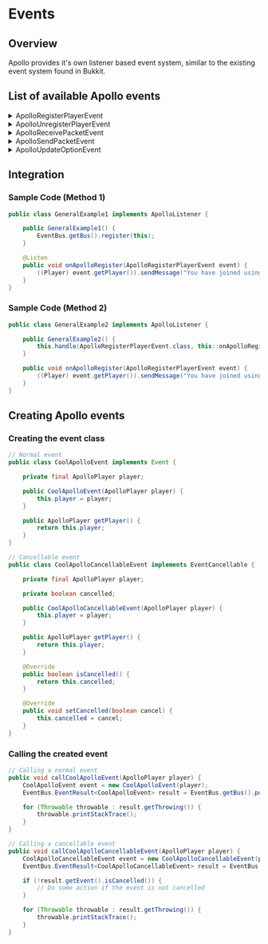 
# Events

## Overview

Apollo provides it's own listener based event system, similar to the existing event system found in Bukkit.

## List of available Apollo events

<details>
<summary>ApolloRegisterPlayerEvent</summary>

#### Overview

Called when the player joins the server using Lunar Client.

#### Fields

1. `ApolloPlayer player`
   - The apollo player that was registered.

</details>

<details>
<summary>ApolloUnregisterPlayerEvent</summary>

#### Overview

Called when the player leaves the server using Lunar Client.

#### Fields

1. `ApolloPlayer player`
   - The apollo player that was unregistered.

</details>

<details>
<summary>ApolloReceivePacketEvent</summary>

#### Overview

Called when the apollo player receives an apollo packet from Lunar Client.

#### Fields

1. `ApolloPlayer player`
   - The apollo player that received the packet.
2. `Any packet`
   - The apollo packet that was received.

</details>

<details>
<summary>ApolloSendPacketEvent</summary>

#### Overview

Called when the apollo player sends an apollo packet to Lunar Client.

#### Fields

1. `ApolloPlayer player`
   - The apollo player that sent the packet.
2. `Any packet`
   - The apollo packet that was sent.

<Callout type="info">
  This event is cancellable.
</Callout>

</details>

<details>
<summary>ApolloUpdateOptionEvent</summary>

#### Overview

Called when an option is updated.

#### Fields

1. `Options container`
   - The container that the option is in.
2. `ApolloPlayer player`
   - The apollo player the option was updated for, or null if it was a global option.
3. `Option<?, ?, ?> option`
   - The option that was updated.
4. `Object value`
   - The new value of the option.

<Callout type="info">
  This event is cancellable.
</Callout>

</details>

## Integration

### Sample Code (Method 1)

```java
public class GeneralExample1 implements ApolloListener {

    public GeneralExample1() {
        EventBus.getBus().register(this);
    }

    @Listen
    public void onApolloRegister(ApolloRegisterPlayerEvent event) {
        ((Player) event.getPlayer()).sendMessage("You have joined using LunarClient!");
    }
}
```

### Sample Code (Method 2)

```java
public class GeneralExample2 implements ApolloListener {

    public GeneralExample2() {
        this.handle(ApolloRegisterPlayerEvent.class, this::onApolloRegister);
    }

    public void onApolloRegister(ApolloRegisterPlayerEvent event) {
        ((Player) event.getPlayer()).sendMessage("You have joined using LunarClient!");
    }
}
```

## Creating Apollo events

### Creating the event class

```java
// Normal event
public class CoolApolloEvent implements Event {

    private final ApolloPlayer player;

    public CoolApolloEvent(ApolloPlayer player) {
        this.player = player;
    }

    public ApolloPlayer getPlayer() {
        return this.player;
    }
}

// Cancellable event
public class CoolApolloCancellableEvent implements EventCancellable {

    private final ApolloPlayer player;

    private boolean cancelled;

    public CoolApolloCancellableEvent(ApolloPlayer player) {
        this.player = player;
    }

    public ApolloPlayer getPlayer() {
        return this.player;
    }

    @Override
    public boolean isCancelled() {
        return this.cancelled;
    }

    @Override
    public void setCancelled(boolean cancel) {
        this.cancelled = cancel;
    }
}
```

### Calling the created event

```java
// Calling a normal event
public void callCoolApolloEvent(ApolloPlayer player) {
    CoolApolloEvent event = new CoolApolloEvent(player);
    EventBus.EventResult<CoolApolloEvent> result = EventBus.getBus().post(event);

    for (Throwable throwable : result.getThrowing()) {
        throwable.printStackTrace();
    }
}

// Calling a cancellable event
public void callCoolApolloCancellableEvent(ApolloPlayer player) {
    CoolApolloCancellableEvent event = new CoolApolloCancellableEvent(player);
    EventBus.EventResult<CoolApolloCancellableEvent> result = EventBus.getBus().post(event);

    if (!result.getEvent().isCancelled()) {
        // Do some action if the event is not cancelled
    }

    for (Throwable throwable : result.getThrowing()) {
        throwable.printStackTrace();
    }
}
```

